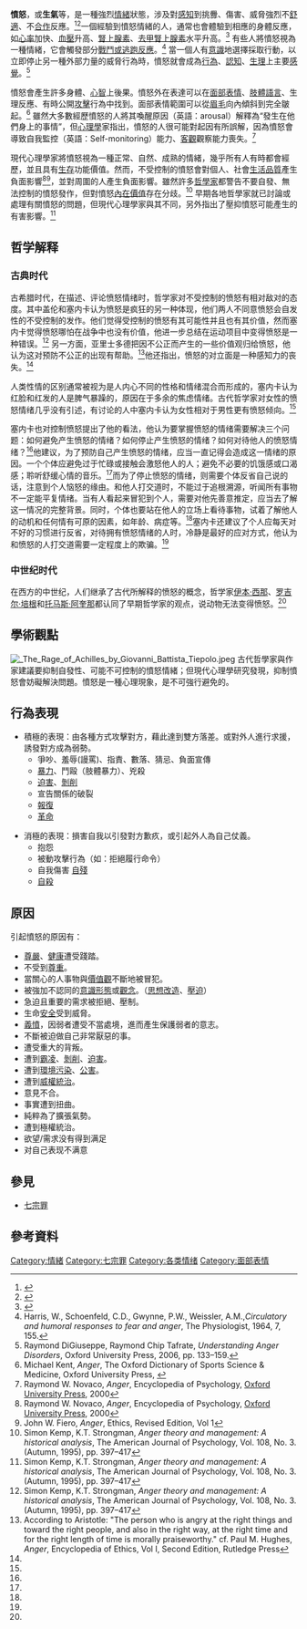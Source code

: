 {{情绪侧栏}}
'''憤怒'''，或'''生氣'''等，是一種強烈[[情緒|情緒]]狀態，涉及對[[感知|感知]]到挑釁、傷害、威脅強烈不[[舒適|舒適]]、不[[合作|合作]]反應。<ref>{{cite book|title=Psychiatric Mental Health Nursing|url=https://archive.org/details/psychiatricmenta0000vide_m6b0|url-access=registration|edition=3rd|last=Videbeck|first=Sheila L.|publisher=Lippincott Williams & Wilkins|year=2006|isbn=9780781760331}}</ref><ref name="Alia-Klein2020">{{cite journal|title=The feeling of anger: From brain networks to linguistic expressions|first1=Nelly|last2=Gan|first2=Gabriela|date=January 2020|journal=Neuroscience & Biobehavioral Reviews|doi=10.1016/j.neubiorev.2019.12.002|volume=108|pages=480–497|pmid=31809773|last3=Gilam|first3=Gadi|last4=Bezek|first4=Jessica|last5=Bruno|first5=Antonio|last6=Denson|first6=Thomas F.|last7=Hendler|first7=Talma|last8=Lowe|first8=Leroy|last9=Mariotti|first9=Veronica|last1=Alia-Klein|last15=Verona|first15=Edelyn|first10=Maria R.|first14=Amelia|last14=Rizzo|first13=Pietro|last13=Pietrini|first12=Silvia|last12=Pellegrini|first11=Sara|last11=Palumbo|last10=Muscatello|doi-access=free}}</ref>一個經驗到憤怒情緒的人，通常也會體驗到相應的身體反應，如[[心率|心率]]加快、[[血壓|血壓]]升高、[[腎上腺素|腎上腺素]]、[[去甲腎上腺素|去甲腎上腺素]]水平升高。<ref>{{cite encyclopedia|encyclopedia=Medicine.net|title=Anger definition|url=http://www.medterms.com/script/main/art.asp?articlekey=33843|access-date=2008-04-05|archive-date=2014-01-23|archive-url=https://web.archive.org/web/20140123014235/http://www.medterms.com/script/main/art.asp?articlekey=33843}}</ref> 有些人將憤怒視為一種情緒，它會觸發部分[[戰鬥或逃跑反應|戰鬥或逃跑反應]]。<ref>Harris, W., Schoenfeld, C.D., Gwynne, P.W., Weissler, A.M.,''Circulatory and humoral responses to fear and anger'', The Physiologist, 1964, 7, 155.</ref> 當一個人有[[意識|意識]]地選擇採取行動，以立即停止另一種外部力量的威脅行為時，憤怒就會成為[[行為|行為]]、[[認知|認知]]、[[生理|生理]]上主要[[感覺|感覺]]。<ref>Raymond DiGiuseppe, Raymond Chip Tafrate, ''Understanding Anger Disorders'', Oxford University Press, 2006, pp. 133–159.</ref> 

憤怒會產生許多身體、[[心智|心智]]上後果。憤怒外在表達可以在[[面部表情|面部表情]]、[[肢體語言|肢體語言]]、生理反應、有時公開[[攻擊|攻擊]]行為中找到。面部表情範圍可以從[[眉毛|眉毛]]向內傾斜到完全皺起。<ref name="OxfDic">Michael Kent, ''Anger'', The Oxford Dictionary of Sports Science & Medicine, Oxford University Press, {{ISBN|0-19-262845-3}}</ref> 雖然大多數經歷憤怒的人將其喚醒原因（英語：arousal）解釋為“發生在他們身上的事情”，但[[心理學|心理學]]家指出，憤怒的人很可能對起因有所誤解，因為憤怒會導致自我監控（英語：Self-monitoring）能力、[[客觀|客觀]]觀察能力喪失。<ref name="EncPsy2">Raymond W. Novaco, ''Anger'', Encyclopedia of Psychology, [[Oxford_University_Press|Oxford University Press]], 2000</ref>

現代心理學家將憤怒視為一種正常、自然、成熟的情緒，幾乎所有人有時都會經歷，並且具有[[生存|生存]]功能價值。然而，不受控制的憤怒會對個人、社會[[生活品質|生活品質]]產生負面影響<ref name="EncPsy4">Raymond W. Novaco, ''Anger'', Encyclopedia of Psychology, [[Oxford_University_Press|Oxford University Press]], 2000</ref><ref name="Ethics3">John W. Fiero, ''Anger'', Ethics, Revised Edition, Vol 1</ref>，並對周圍的人產生負面影響。雖然許多[[哲學家|哲學家]]都警告不要自發、無法控制的憤怒發作，但對憤怒[[內在價值|內在價值]]存在分歧。<ref name="AngerTheory2">Simon Kemp, K.T. Strongman, ''Anger theory and management: A historical analysis'', The American Journal of Psychology, Vol. 108, No. 3. (Autumn, 1995), pp. 397–417</ref> 早期各地哲學家就已討論或處理有關憤怒的問題，但現代心理學家與其不同，另外指出了壓抑憤怒可能產生的有害影響。<ref name="AngerTheory2">Simon Kemp, K.T. Strongman, ''Anger theory and management: A historical analysis'', The American Journal of Psychology, Vol. 108, No. 3. (Autumn, 1995), pp. 397–417</ref>

==哲学解释==
===古典时代===
古希腊时代，在描述、评论愤怒情绪时，哲学家对不受控制的愤怒有相对敌对的态度。其中盖伦和塞内卡认为愤怒是疯狂的另一种体现，他们两人不同意愤怒会自发性的不受控制的发作。他们觉得受控制的愤怒有其可能性并且也有其价值，然而塞内卡觉得愤怒哪怕在战争中也没有价值，他进一步总结在运动项目中变得愤怒是一种错误。<ref name="AngerTheory">Simon Kemp, K.T. Strongman, ''Anger theory and management: A historical analysis'', The American Journal of Psychology, Vol. 108, No. 3. (Autumn, 1995), pp. 397–417</ref> 另一方面，亚里士多德把因不公正而产生的一些价值观归给愤怒，他认为这对预防不公正的出现有帮助。<ref>According to Aristotle: "The person who is angry at the right things and toward the right people, and also in the right way, at the right time and for the right length of time is morally praiseworthy." cf. Paul M. Hughes, ''Anger'', Encyclopedia of Ethics, Vol I, Second Edition, Rutledge Press</ref>他还指出，愤怒的对立面是一种感知力的丧失。<ref name="AngerTheory"/>

人类性情的区别通常被视为是人内心不同的性格和情绪混合而形成的，塞内卡认为红脸和红发的人是脾气暴躁的，原因在于多余的焦虑情绪。古代哲学家对女性的愤怒情绪几乎没有引述，有讨论的人中塞内卡认为女性相对于男性更有愤怒倾向。<ref name="AngerTheory"/>

塞内卡也对控制愤怒提出了他的看法，他认为要掌握愤怒的情绪需要解决三个问题：如何避免产生愤怒的情绪？如何停止产生愤怒的情绪？如何对待他人的愤怒情绪？<ref name="AngerTheory"/>他建议，为了预防自己产生愤怒的情绪，应当一直记得会造成这一情绪的原因。一个个体应避免过于忙碌或接触会激怒他人的人；避免不必要的饥饿感或口渴感；聆听舒缓心情的音乐。<ref name="AngerTheory"/>而为了停止愤怒的情绪，则需要个体反省自己说的话，注意到个人恼怒的缘由。和他人打交道时，不能过于追根溯源，听闻所有事物不一定能平复情绪。当有人看起来冒犯到个人，需要对他先善意推定，应当去了解这一情况的完整背景。同时，个体也要站在他人的立场上看待事物，试着了解他人的动机和任何情有可原的因素，如年龄、病症等。<ref name="AngerTheory"/>塞内卡还建议了个人应每天对不好的习惯进行反省，对待拥有愤怒情绪的人时，冷静是最好的应对方式，他认为和愤怒的人打交道需要一定程度上的欺骗。<ref name="AngerTheory"/>

===中世纪时代===
在西方的中世纪，人们继承了古代所解释的愤怒的概念，哲学家[[伊本·西那|伊本·西那]]、[[罗吉尔·培根|罗吉尔·培根]]和[[托马斯·阿奎那|托马斯·阿奎那]]都认同了早期哲学家的观点，说动物无法变得愤怒。<ref name="AngerTheory"/>

== 學術觀點 ==
[[File:_The_Rage_of_Achilles_by_Giovanni_Battista_Tiepolo.jpeg|left]]
古代哲學家與作家建議要抑制自發性、可能不可控制的憤怒情緒；但現代心理學研究發現，抑制憤怒會妨礙解決問題。憤怒是一種心理現象，是不可強行避免的。

== 行為表現 ==

* 積極的表現：由各種方式攻擊對方，藉此達到雙方落差。或對外人進行求援，誘發對方成為弱勢。
** 爭吵、羞辱(謾罵)、指責、數落、猜忌、負面宣傳
** [[暴力|暴力]]、鬥毆（肢體暴力）、兇殺
** [[迫害|迫害]]、[[剝削|剝削]]
** 宣告關係的破裂
** [[報復|報復]]
** [[革命|革命]]

* 消極的表現：損害自我以引發對方歉疚，或引起外人為自己仗義。
** 抱怨
** 被動攻擊行為（如：拒絕履行命令）
** 自我傷害 [[自殘|自殘]]
** [[自殺|自殺]]

== 原因 ==

引起憤怒的原因有：
* [[尊嚴|尊嚴]]、[[健康|健康]]遭受踐踏。
* 不受到[[尊重|尊重]]。
* 當關心的人事物與[[價值觀|價值觀]]不斷地被冒犯。
* 被強加不認同的[[意識形態|意識形態]]或[[觀念|觀念]]。（[[思想改造|思想改造]]、[[壓迫|壓迫]]）
* 急迫且重要的需求被拒絕、壓制。
* 生命[[安全|安全]]受到威脅。
* [[義憤|義憤]]，因弱者遭受不當處境，進而產生保護弱者的意志。
* 不斷被迫做自己非常厭惡的事。
* 遭受重大的背叛。
* 遭到[[霸凌|霸凌]]、[[剝削|剝削]]、[[迫害|迫害]]。
* 遭到[[環境污染|環境污染]]、[[公害|公害]]。
* 遭到[[威權統治|威權統治]]。
* 意見不合。
* 事實遭到扭曲。
* 純粹為了擴張氣勢。
* 遭到極權統治。
*欲望/需求没有得到满足
*对自己表现不满意

== 參見 ==
* [[七宗罪|七宗罪]]

== 參考資料 ==
{{Reflist|30em}}

{{emotion-footer}}
{{心理操縱}}
{{七罪宗}}
{{Authority control}}

[[Category:情緒|Category:情緒]]
[[Category:七宗罪|Category:七宗罪]]
[[Category:各类情绪|Category:各类情绪]]
[[Category:面部表情|Category:面部表情]]